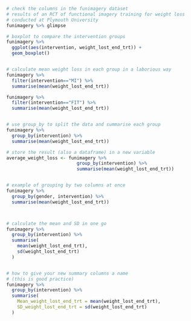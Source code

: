 
```r
# check the columns in the funimagery dataset
# results of an RCT of functional imagery training for weight loss
# conducted at Plymouth University
funimagery %>% glimpse

# boxplot to compare the intervention groups
funimagery %>%
  ggplot(aes(intervention, weight_lost_end_trt)) +
  geom_boxplot()


# calculate mean weight loss in each group in a laborious way
funimagery %>%
  filter(intervention=="MI") %>%
  summarise(mean(weight_lost_end_trt))

funimagery %>%
  filter(intervention=="FIT") %>%
  summarise(mean(weight_lost_end_trt))


# use group_by to split the data and summarise each group
funimagery %>%
  group_by(intervention) %>%
  summarise(mean(weight_lost_end_trt))

# store the result (also a dataframe) in a new variable
average_weight_loss <- funimagery %>%
                          group_by(intervention) %>%
                          summarise(mean(weight_lost_end_trt))


# example of grouping by two columns at once
funimagery %>%
  group_by(gender, intervention) %>%
  summarise(mean(weight_lost_end_trt))



# calculate the mean and SD in one go
funimagery %>%
  group_by(intervention) %>%
  summarise(
    mean(weight_lost_end_trt),
    sd(weight_lost_end_trt)
  )


# how to give your new summary columns a name
# (this is good practice)
funimagery %>%
  group_by(intervention) %>%
  summarise(
    Mean_weight_lost_end_trt = mean(weight_lost_end_trt),
    SD_weight_lost_end_trt = sd(weight_lost_end_trt)
  )


```
